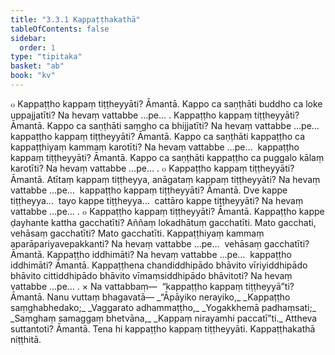 ```yaml
---
title: "3.3.1 Kappaṭṭhakathā"
tableOfContents: false
sidebar:
  order: 1
type: "tipitaka"
basket: "ab"
book: "kv"
---
```



<DynamicBreadcrumb />

<Division number="654" book="kv">

<Paragraph number="2139" book="kv">
๐ Kappaṭṭho kappaṃ tiṭṭheyyāti? Āmantā. Kappo ca saṇṭhāti buddho ca loke uppajjatīti? Na hevaṃ vattabbe …pe… . Kappaṭṭho kappaṃ tiṭṭheyyāti? Āmantā. Kappo ca saṇṭhāti saṃgho ca bhijjatīti? Na hevaṃ vattabbe …pe…  kappaṭṭho kappaṃ tiṭṭheyyāti? Āmantā. Kappo ca saṇṭhāti kappaṭṭho ca kappaṭṭhiyaṃ kammaṃ karotīti? Na hevaṃ vattabbe …pe…  kappaṭṭho kappaṃ tiṭṭheyyāti? Āmantā. Kappo ca saṇṭhāti kappaṭṭho ca puggalo kālaṃ karotīti? Na hevaṃ vattabbe …pe… .
</Paragraph>

</Division>
<Division number="655" book="kv">

<Paragraph number="2140" book="kv">
๐ Kappaṭṭho kappaṃ tiṭṭheyyāti? Āmantā. Atītaṃ kappaṃ tiṭṭheyya, anāgataṃ kappaṃ tiṭṭheyyāti? Na hevaṃ vattabbe …pe…  kappaṭṭho kappaṃ tiṭṭheyyāti? Āmantā. Dve kappe tiṭṭheyya…  tayo kappe tiṭṭheyya…  cattāro kappe tiṭṭheyyāti? Na hevaṃ vattabbe …pe… .
</Paragraph>

</Division>
<Division number="656" book="kv">

<Paragraph number="2141" book="kv">
๐ Kappaṭṭho kappaṃ tiṭṭheyyāti? Āmantā. Kappaṭṭho kappe ḍayhante kattha gacchatīti? Aññaṃ lokadhātuṃ gacchatīti. Mato gacchati, vehāsaṃ gacchatīti? Mato gacchatīti. Kappaṭṭhiyaṃ kammaṃ aparāpariyavepakkanti? Na hevaṃ vattabbe …pe…  vehāsaṃ gacchatīti? Āmantā. Kappaṭṭho iddhimāti? Na hevaṃ vattabbe …pe…  kappaṭṭho iddhimāti? Āmantā. Kappaṭṭhena chandiddhipādo bhāvito vīriyiddhipādo bhāvito cittiddhipādo bhāvito vīmaṃsiddhipādo bhāvitoti? Na hevaṃ vattabbe …pe… .
</Paragraph>

</Division>
<Division number="657" book="kv">

<Paragraph number="2142" book="kv">
× Na vattabbaṃ—  “kappaṭṭho kappaṃ tiṭṭheyyā”ti? Āmantā. Nanu vuttaṃ bhagavatā—
</Paragraph>

<Paragraph number="2143" type="verses" book="kv">
_“Āpāyiko nerayiko,_  
_Kappaṭṭho saṃghabhedako;_  
_Vaggarato adhammaṭṭho,_  
_Yogakkhemā padhaṃsati;_  
_Saṃghaṃ samaggaṃ bhetvāna,_  
_Kappaṃ nirayamhi paccatī”ti._  

</Paragraph>

<Paragraph number="2144" book="kv">
Attheva suttantoti? Āmantā. Tena hi kappaṭṭho kappaṃ tiṭṭheyyāti.

</Paragraph>
</Division>

<Paragraph number="2145" type="center" book="kv">
Kappaṭṭhakathā niṭṭhitā.
</Paragraph>